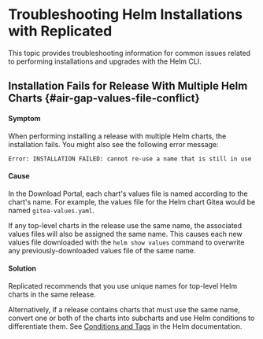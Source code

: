 # Troubleshooting Helm Installations with Replicated

This topic provides troubleshooting information for common issues related to performing installations and upgrades with the Helm CLI.

## Installation Fails for Release With Multiple Helm Charts {#air-gap-values-file-conflict}

#### Symptom

When performing installing a release with multiple Helm charts, the installation fails. You might also see the following error message:

```
Error: INSTALLATION FAILED: cannot re-use a name that is still in use
```

#### Cause

In the Download Portal, each chart's values file is named according to the chart's name. For example, the values file for the Helm chart Gitea would be named `gitea-values.yaml`.

If any top-level charts in the release use the same name, the associated values files will also be assigned the same name. This causes each new values file downloaded with the `helm show values` command to overwrite any previously-downloaded values file of the same name.

#### Solution

Replicated recommends that you use unique names for top-level Helm charts in the same release.

Alternatively, if a release contains charts that must use the same name, convert one or both of the charts into subcharts and use Helm conditions to differentiate them. See [Conditions and Tags](https://helm.sh/docs/chart_best_practices/dependencies/#conditions-and-tags) in the Helm documentation. 